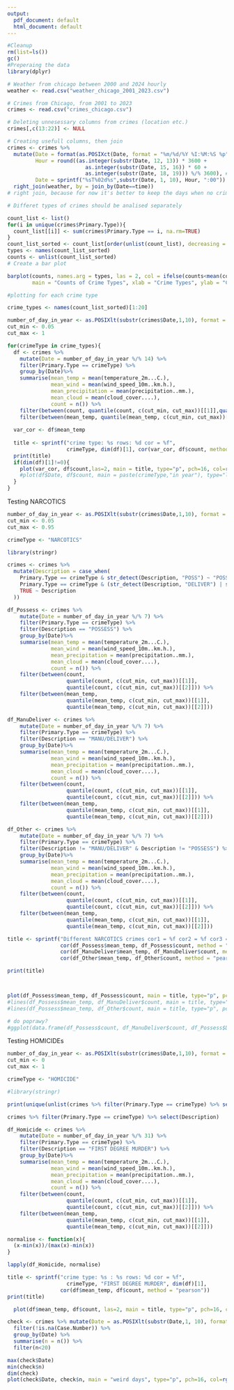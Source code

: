 ```yaml
---
output:
  pdf_document: default
  html_document: default
---
```

```r
#Cleanup
rm(list=ls())
gc()
#Preperaing the data
library(dplyr)

# Weather from chicago between 2000 and 2024 hourly
weather <- read.csv("weather_chicago_2001_2023.csv")

# Crimes from Chicago, from 2001 to 2023
crimes <- read.csv("crimes_chicago.csv")

# Deleting unnesessary columns from crimes (location etc.)
crimes[,c(13:22)] <- NULL

# Creating usefull columns, then join
crimes <- crimes %>%
  mutate(Date = format(as.POSIXct(Date, format = "%m/%d/%Y %I:%M:%S %p"), "%Y-%m-%dT%H:%M:%S"),
         Hour = round((as.integer(substr(Date, 12, 13)) * 3600 +
                         as.integer(substr(Date, 15, 16)) * 60 +
                         as.integer(substr(Date, 18, 19))) %/% 3600), #rouding time to just hour to match weather$time
         Date = sprintf("%sT%02d%s",substr(Date, 1, 10), Hour, ":00")) %>% 
  right_join(weather, by = join_by(Date==time))
# right join, because for now it's better to keep the days when no crime happens
```


```r
# Differet types of crimes should be analised separately

count_list <- list()
for(i in unique(crimes$Primary.Type)){
  count_list[[i]] <- sum(crimes$Primary.Type == i, na.rm=TRUE)
}
count_list_sorted <- count_list[order(unlist(count_list), decreasing = TRUE)]
types <- names(count_list_sorted)
counts <- unlist(count_list_sorted)
# Create a bar plot

barplot(counts, names.arg = types, las = 2, col = ifelse(counts<mean(counts),"red","skyblue"),
        main = "Counts of Crime Types", xlab = "Crime Types", ylab = "Count")

```


```r
#plotting for each crime type

crime_types <- names(count_list_sorted)[1:20]

number_of_day_in_year <- as.POSIXlt(substr(crimes$Date,1,10), format = "%Y-%m-%d")$yday
cut_min <- 0.05
cut_max <- 1

for(crimeType in crime_types){
  df <- crimes %>%
    mutate(Date = number_of_day_in_year %/% 14) %>%
    filter(Primary.Type == crimeType) %>%
    group_by(Date)%>%
    summarise(mean_temp = mean(temperature_2m...C.),
              mean_wind = mean(wind_speed_10m..km.h.),
              mean_precipitation = mean(precipitation..mm.),
              mean_cloud = mean(cloud_cover....),
              count = n()) %>%
    filter(between(count, quantile(count, c(cut_min, cut_max))[[1]],quantile(count, c(cut_min, cut_max))[[2]])) %>%
    filter(between(mean_temp, quantile(mean_temp, c(cut_min, cut_max))[[1]],quantile(mean_temp, c(cut_min, cut_max))[[2]]))
  
  var_cor <- df$mean_temp
  
  title <- sprintf("crime type: %s rows: %d cor = %f", 
                   crimeType, dim(df)[1], cor(var_cor, df$count, method = "pearson"))
  print(title)
  if(dim(df)[1]!=0){
    plot(var_cor, df$count,las=2, main = title, type="p", pch=16, col=rgb(0,0,0,0.3))
    #plot(df$Date, df$count, main = paste(crimeType,"in year"), type="l", pch=16, col=rgb(0,0,0,0.3))
  }
}
```

Testing NARCOTICS

```r

number_of_day_in_year <- as.POSIXlt(substr(crimes$Date,1,10), format = "%Y-%m-%d")$yday
cut_min <- 0.05
cut_max <- 0.95

crimeType <- "NARCOTICS"

library(stringr)

crimes <- crimes %>%
  mutate(Description = case_when(
    Primary.Type == crimeType & str_detect(Description, "POSS") ~ "POSSESS",
    Primary.Type == crimeType & (str_detect(Description, "DELIVER") | str_detect(Description, "MANU")) ~ "MANU/DELIVER",
    TRUE ~ Description
  ))

df_Possess <- crimes %>%
    mutate(Date = number_of_day_in_year %/% 7) %>%
    filter(Primary.Type == crimeType) %>%
    filter(Description == "POSSESS") %>%
    group_by(Date)%>%
    summarise(mean_temp = mean(temperature_2m...C.),
              mean_wind = mean(wind_speed_10m..km.h.),
              mean_precipitation = mean(precipitation..mm.),
              mean_cloud = mean(cloud_cover....),
              count = n()) %>%
    filter(between(count, 
                   quantile(count, c(cut_min, cut_max))[[1]], 
                   quantile(count, c(cut_min, cut_max))[[2]])) %>%
    filter(between(mean_temp, 
                   quantile(mean_temp, c(cut_min, cut_max))[[1]],
                   quantile(mean_temp, c(cut_min, cut_max))[[2]]))

df_ManuDeliver <- crimes %>%
    mutate(Date = number_of_day_in_year %/% 7) %>%
    filter(Primary.Type == crimeType) %>%
    filter(Description == "MANU/DELIVER") %>%
    group_by(Date)%>%
    summarise(mean_temp = mean(temperature_2m...C.),
              mean_wind = mean(wind_speed_10m..km.h.),
              mean_precipitation = mean(precipitation..mm.),
              mean_cloud = mean(cloud_cover....),
              count = n()) %>%
    filter(between(count, 
                   quantile(count, c(cut_min, cut_max))[[1]], 
                   quantile(count, c(cut_min, cut_max))[[2]])) %>%
    filter(between(mean_temp, 
                   quantile(mean_temp, c(cut_min, cut_max))[[1]],
                   quantile(mean_temp, c(cut_min, cut_max))[[2]]))

df_Other <- crimes %>%
    mutate(Date = number_of_day_in_year %/% 7) %>%
    filter(Primary.Type == crimeType) %>%
    filter(Description != "MANU/DELIVER" & Description != "POSSESS") %>%
    group_by(Date)%>%
    summarise(mean_temp = mean(temperature_2m...C.),
              mean_wind = mean(wind_speed_10m..km.h.),
              mean_precipitation = mean(precipitation..mm.),
              mean_cloud = mean(cloud_cover....),
              count = n()) %>%
    filter(between(count, 
                   quantile(count, c(cut_min, cut_max))[[1]], 
                   quantile(count, c(cut_min, cut_max))[[2]])) %>%
    filter(between(mean_temp, 
                   quantile(mean_temp, c(cut_min, cut_max))[[1]],
                   quantile(mean_temp, c(cut_min, cut_max))[[2]]))

title <- sprintf("Different NARCOTICS crimes cor1 = %f cor2 = %f cor3 = %f", 
                 cor(df_Possess$mean_temp, df_Possess$count, method = "pearson"),
                 cor(df_ManuDeliver$mean_temp, df_ManuDeliver$count, method = "pearson"),
                 cor(df_Other$mean_temp, df_Other$count, method = "pearson"))

print(title)



plot(df_Possess$mean_temp, df_Possess$count, main = title, type="p", pch=16, col=rgb(1,0,0,1))
#lines(df_Possess$mean_temp, df_ManuDeliver$count, main = title, type="p", pch=16, col=rgb(0,0,1,1))
#lines(df_Possess$mean_temp, df_Other$count, main = title, type="p", pch=16, col=rgb(0,1,0,1))

# do poprawy?
#ggplot(data.frame(df_Possess$count, df_ManuDeliver$count, df_Possess$Date))
```



Testing HOMICIDEs

```r

number_of_day_in_year <- as.POSIXlt(substr(crimes$Date,1,10), format = "%Y-%m-%d")$yday
cut_min <- 0
cut_max <- 1

crimeType <- "HOMICIDE"

#library(stringr)

print(unique(unlist(crimes %>% filter(Primary.Type == crimeType) %>% select(Description))))

crimes %>% filter(Primary.Type == crimeType) %>% select(Description)

df_Homicide <- crimes %>%
    mutate(Date = number_of_day_in_year %/% 31) %>%
    filter(Primary.Type == crimeType) %>%
    filter(Description == "FIRST DEGREE MURDER") %>%
    group_by(Date)%>%
    summarise(mean_temp = mean(temperature_2m...C.),
              mean_wind = mean(wind_speed_10m..km.h.),
              mean_precipitation = mean(precipitation..mm.),
              mean_cloud = mean(cloud_cover....),
              count = n()) %>%
    filter(between(count, 
                   quantile(count, c(cut_min, cut_max))[[1]], 
                   quantile(count, c(cut_min, cut_max))[[2]])) %>%
    filter(between(mean_temp, 
                   quantile(mean_temp, c(cut_min, cut_max))[[1]],
                   quantile(mean_temp, c(cut_min, cut_max))[[2]]))

normalise <- function(x){
  (x-min(x))/(max(x)-min(x))
}

lapply(df_Homicide, normalise)

title <- sprintf("crime type: %s : %s rows: %d cor = %f", 
                   crimeType, "FIRST DEGREE MURDER", dim(df)[1], 
                 cor(df$mean_temp, df$count, method = "pearson"))
print(title)

  plot(df$mean_temp, df$count, las=2, main = title, type="p", pch=16, col=rgb(0,0,0,0.3))

```


```r
check <- crimes %>% mutate(Date = as.POSIXlt(substr(Date,1, 10), format = "%Y-%m-%d")$yday) %>%
  filter(!is.na(Case.Number)) %>%
  group_by(Date) %>%
  summarise(n = n()) %>%
  filter(n<20)

max(check$Date)
min(check$n)
dim(check)
plot(check$Date, check$n, main = "weird days", type="p", pch=16, col=rgb(0,0,0,0.5))
```

